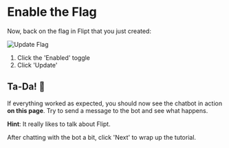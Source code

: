 # Enable the Flag

Now, back on the flag in Flipt that you just created:

![Update Flag](/images/basic/update-flag.png)

1. Click the 'Enabled' toggle
2. Click 'Update'

## Ta-Da! 🎉

If everything worked as expected, you should now see the chatbot in action **on this page**. Try to send a message to the bot and see what happens.

**Hint**: It really likes to talk about Flipt.

After chatting with the bot a bit, click 'Next' to wrap up the tutorial.
